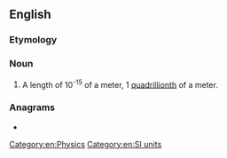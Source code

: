 {{also|femto-meter}}
==English==

===Etymology===
{{prefix|femto|meter|lang=en}}

===Noun===
{{en-noun}}

# {{alternative spelling of|from=US|femtometre|dot=:|lang=en}} A length of 10<sup>-15</sup> of a meter, 1 [[quadrillionth]] of a meter.

===Anagrams===
* {{anagrams|en|a=eeefmmortt|femtometre}}

[[Category:en:Physics]]
[[Category:en:SI units]]